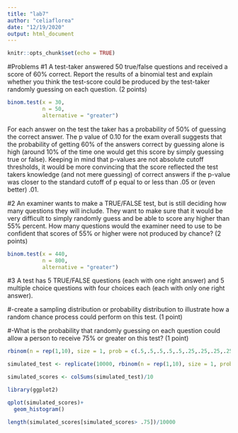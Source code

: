 ```yaml
---
title: "lab7"
author: "celiaflorea"
date: "12/19/2020"
output: html_document
---
```


```r
knitr::opts_chunk$set(echo = TRUE)
```

#Problems
#1   A test-taker answered 50 true/false questions and received a score of 60% correct. Report the results of a binomial test and explain whether you think the test-score could be produced by the test-taker randomly guessing on each question. (2 points)

```r

binom.test(x = 30,
           n = 50,
           alternative = "greater")


```
For each answer on the test the taker has a probability of 50% of guessing the correct answer. The p value of 0.10 for the exam overall suggests that the probability of getting 60% of the answers correct by guessing alone is high (around 10% of the time one would get this score by simply guessing true or false). Keeping in mind that p-values are not absolute cutoff thresholds, it would be more convincing that the score reflected the test takers knowledge (and not mere guessing) of correct answers if the p-value was closer to the standard cutoff of p equal to or less than .05 or (even better) .01. 


#2    An examiner wants to make a TRUE/FALSE test, but is still deciding how many questions they will include. They want to make sure that it would be very difficult to simply randomly guess and be able to score any higher than 55% percent. How many questions would the examiner need to use to be confident that scores of 55% or higher were not produced by chance? (2 points)

```r

binom.test(x = 440,
           n = 800,
           alternative = "greater")


```


#3    A test has 5 TRUE/FALSE questions (each with one right answer) and 5 multiple choice questions with four choices each (each with only one right answer).

#-create a sampling distribution or probability distribution to illustrate how a random chance process could perform on this test. (1 point)
    
#-What is the probability that randomly guessing on each question could allow a person to receive 75% or greater on this test? (1 point)

```r

rbinom(n = rep(1,10), size = 1, prob = c(.5,.5,.5,.5,.5,.25,.25,.25,.25,.25))

simulated_test <- replicate(10000, rbinom(n = rep(1,10), size = 1, prob = c(.5,.5,.5,.5,.5,.25,.25,.25,.25,.25)))

simulated_scores <- colSums(simulated_test)/10

library(ggplot2)

qplot(simulated_scores)+ 
  geom_histogram()

length(simulated_scores[simulated_scores> .75])/10000
```

